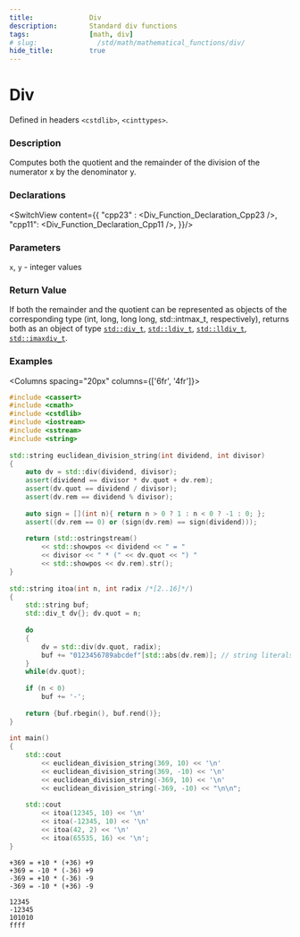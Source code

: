 ```yaml
---
title:              Div
description:        Standard div functions
tags:               [math, div]
# slug:               /std/math/mathematical_functions/div/
hide_title:         true
---
```



<!----------------- Codes ---------------------->

# Div

Defined in headers `<cstdlib>`, `<cinttypes>`.

### Description

Computes both the quotient and the remainder of the division of the numerator x by the denominator y.

### Declarations 
<SwitchView content={{
    "cpp23" : <Div_Function_Declaration_Cpp23 />,
    "cpp11": <Div_Function_Declaration_Cpp11 />,
}}/>

### Parameters
`x`, `y`	-	integer values

### Return Value
If both the remainder and the quotient can be represented as objects of the corresponding type (int, long, long long, std::intmax_t, respectively), 
returns both as an object of type [`std::div_t`](/docs/std/math/mathematical_functions/div_t), 
[`std::ldiv_t`](/docs/std/math/mathematical_functions/ldiv_t), [`std::lldiv_t`](/docs/std/math/mathematical_functions/lldiv_t), 
[`std::imaxdiv_t`](/docs/std/math/mathematical_functions/imaxdiv_t).


### Examples

<Columns spacing="20px" columns={['6fr', '4fr']}>
<div>

```cpp
#include <cassert>
#include <cmath>
#include <cstdlib>
#include <iostream>
#include <sstream>
#include <string>
 
std::string euclidean_division_string(int dividend, int divisor)
{
    auto dv = std::div(dividend, divisor);
    assert(dividend == divisor * dv.quot + dv.rem);
    assert(dv.quot == dividend / divisor);
    assert(dv.rem == dividend % divisor);
 
    auto sign = [](int n){ return n > 0 ? 1 : n < 0 ? -1 : 0; };
    assert((dv.rem == 0) or (sign(dv.rem) == sign(dividend)));
 
    return (std::ostringstream() 
        << std::showpos << dividend << " = "
        << divisor << " * (" << dv.quot << ") "
        << std::showpos << dv.rem).str();
}
 
std::string itoa(int n, int radix /*[2..16]*/)
{
    std::string buf;
    std::div_t dv{}; dv.quot = n;
 
    do
    {
        dv = std::div(dv.quot, radix);
        buf += "0123456789abcdef"[std::abs(dv.rem)]; // string literals are arrays
    }
    while(dv.quot);
 
    if (n < 0)
        buf += '-';
 
    return {buf.rbegin(), buf.rend()};
}
 
int main()
{
    std::cout 
        << euclidean_division_string(369, 10) << '\n'
        << euclidean_division_string(369, -10) << '\n'
        << euclidean_division_string(-369, 10) << '\n'
        << euclidean_division_string(-369, -10) << "\n\n";
 
    std::cout 
        << itoa(12345, 10) << '\n'
        << itoa(-12345, 10) << '\n'
        << itoa(42, 2) << '\n'
        << itoa(65535, 16) << '\n';
}
```

</div>



<div>

```plaintext title="Result"
+369 = +10 * (+36) +9
+369 = -10 * (-36) +9
-369 = +10 * (-36) -9
-369 = -10 * (+36) -9
 
12345
-12345
101010
ffff
```

</div>
</Columns>